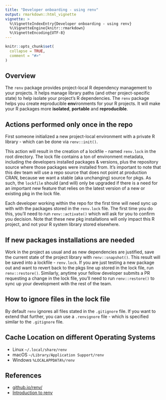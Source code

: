```yaml
---
title: "Developer onboarding - using renv"
output: rmarkdown::html_vignette
vignette: >
  %\VignetteIndexEntry{Developer onboarding - using renv}
  %\VignetteEngine{knitr::rmarkdown}
  %\VignetteEncoding{UTF-8}
---
```


```r
knitr::opts_chunk$set(
  collapse = TRUE,
  comment = "#>"
)
```


## Overview

The `renv` package provides project-local R dependency management to your projects. It helps manage library paths (and other project-specific state) to help isolate your project’s R dependencies. The `renv` package helps you create **r**eproducible **env**ironments for your R projects. It will make your R packages more **isolated**, **portable** and **reproducible**.

## Actions performed only once in the repo

First someone initialized a new project-local environment with a private R library - which can be done via `renv::init()`.

This action will result in the creation of a lockfile - named `renv.lock` in the root directory. The lock file contains a ton of environment metadata, including the developers installed packages & versions, plus the repository source where those packages were installed from. It's important to note that this dev team will use a repo source that does not point at production CRAN, because we want a stable (aka unchanging) source for pkgs. As such, the `lockfile` should (and will) only be upgraded if there is a need for an important new feature that relies on the latest version of a new or existing pkg in the lock file.

Each developer working within the repo for the first time will need sync up with with the packages stored in the `renv.lock` file. The first time you do this, you'll need to run `renv::activate()` which will ask for you to confirm you decision. Note that these new pkg installations will only impact this R project, and not your R system library stored elsewhere.

## If new packages installations are needed

Work in the project as usual and as new dependencies are justified, save the current state of the project library with `renv::snapshot()`. This result will be saved into a lockfile - `renv.lock`. If you are just testing a new package out and want to revert back to the pkgs line up stored in the lock file, run `renv::restore()`. Similarly, anytime your fellow developer submits a PR requesting a change in the lock file, you'll need to run `renv::restore()` to sync up your development with the rest of the team.

## How to ignore files in the lock file

By default `renv` ignores all files stated in the `.gitignore` file. If you want to extend that further, you can use a `.renvignore` file - which is specified similar to the `.gitignore` file.


## Cache Location on different Operating Systems

* Linux	`~/.local/share/renv`
* macOS	`~/Library/Application Support/renv`
* Windows	`%LOCALAPPDATA%/renv`

## References
* [github.io/renv/](https://rstudio.github.io/renv/)
* [Introduction to renv](https://rstudio.github.io/renv/articles/renv.html)